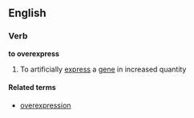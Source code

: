 ==English==

===Verb===
'''to overexpress'''

#{{genetics}} To artificially [[express]] a [[gene]] in increased quantity

====Related terms====
*[[overexpression]]